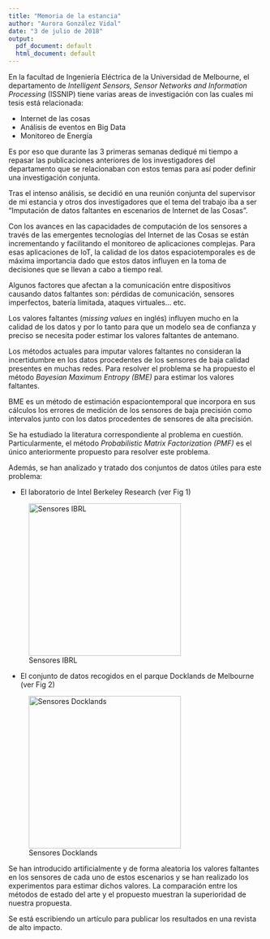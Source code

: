 ```yaml
---
title: "Memoria de la estancia"
author: "Aurora González Vidal"
date: "3 de julio de 2018"
output:
  pdf_document: default
  html_document: default
---
```



En la facultad de Ingeniería Eléctrica de la Universidad de Melbourne, el departamento de *Intelligent Sensors, Sensor Networks and Information Processing* (ISSNIP) tiene varias areas de investigación con las cuales mi tesis está relacionada:

- Internet de las cosas 
- Análisis de eventos en Big Data
- Monitoreo de Energía

Es por eso que durante las 3 primeras semanas dediqué mi tiempo a repasar las publicaciones anteriores de los investigadores del departamento que se relacionaban con estos temas para así poder definir una investigación conjunta.

Tras el intenso análisis, se decidió en una reunión conjunta del supervisor de mi estancia y otros dos investigadores que el tema del trabajo iba a ser "Imputación de datos faltantes en escenarios de Internet de las Cosas".


Con los avances en las capacidades de computación de los sensores a través de las emergentes tecnologías del Internet de las Cosas se están incrementando y facilitando el monitoreo de aplicaciones complejas. Para esas aplicaciones de IoT, la calidad de los datos espaciotemporales es de máxima importancia dado que estos datos influyen en la toma de decisiones que se llevan a cabo a tiempo real.

Algunos factores que afectan a la comunicación entre dispositivos causando datos faltantes son: pérdidas de comunicación, sensores imperfectos, batería limitada, ataques virtuales... etc. 

Los valores faltantes (*missing values* en inglés) influyen mucho en la calidad de los datos y por lo tanto para que un modelo sea de confianza y preciso se necesita poder estimar los valores faltantes de antemano. 

Los métodos actuales para imputar valores faltantes no consideran la incertidumbre en los datos procedentes de los sensores de baja calidad presentes en muchas redes. Para resolver el problema se ha propuesto el método *Bayesian Maximum Entropy (BME)* para estimar los valores faltantes.

BME es un método de estimación espaciontemporal que incorpora en sus cálculos los errores de medición de los sensores de baja precisión como intervalos junto con los datos procedentes de sensores de alta precisión.

Se ha estudiado la literatura correspondiente al problema en cuestión. Particularmente, el método *Probabilistic Matrix Factorization (PMF)* es el único anteriormente propuesto para resolver este problema. 

Además, se han analizado y tratado dos conjuntos de datos útiles para este problema: 

- El laboratorio de Intel Berkeley Research (ver Fig 1)

![Sensores IBRL](./pics2/lab-iI.png){width=300px}


- El conjunto de datos recogidos en el parque Docklands de Melbourne (ver Fig 2)

![Sensores Docklands](./pics2/dock.png){width=300px}


Se han introducido artificialmente y de forma aleatoria los valores faltantes en los sensores de cada uno de estos escenarios y se han realizado los experimentos para estimar dichos valores. La comparación entre los métodos de estado del arte y el propuesto muestran la superioridad de nuestra propuesta.

Se está escribiendo un artículo para publicar los resultados en una revista de alto impacto.


